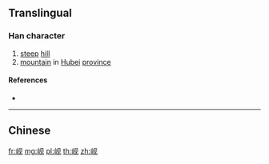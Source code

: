 {{character info/new}}
{{also|峴}}
==Translingual==

===Han character===
{{Han char|rn=46|rad=山|as=04|sn=7|four=|canj=UBHU|ids=⿰山见}}

# [[steep]] [[hill]]
# [[mountain]] in [[Hubei]] [[province]]

====References====
* {{Han ref|kx=0308.331|hdz=10763.100|uh=5C98|ud=23704}}

----

==Chinese==
{{zh-see|峴}}

[[fr:岘]]
[[mg:岘]]
[[pl:岘]]
[[th:岘]]
[[zh:岘]]